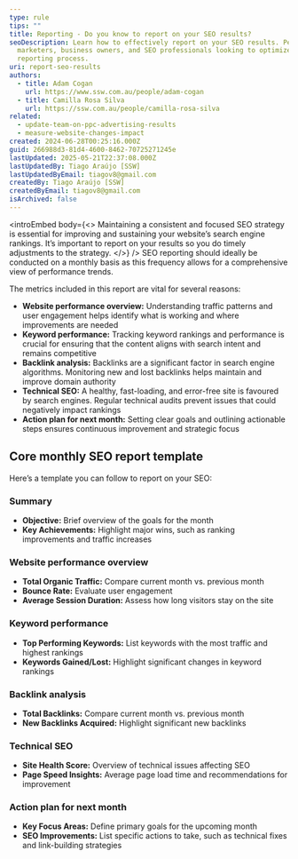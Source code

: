 ```yaml
---
type: rule
tips: ""
title: Reporting - Do you know to report on your SEO results?
seoDescription: Learn how to effectively report on your SEO results. Perfect for
  marketers, business owners, and SEO professionals looking to optimize their
  reporting process.
uri: report-seo-results
authors:
  - title: Adam Cogan
    url: https://www.ssw.com.au/people/adam-cogan
  - title: Camilla Rosa Silva
    url: https://ssw.com.au/people/camilla-rosa-silva
related:
  - update-team-on-ppc-advertising-results
  - measure-website-changes-impact
created: 2024-06-28T00:25:16.000Z
guid: 266988d3-81d4-4600-8462-70725271245e
lastUpdated: 2025-05-21T22:37:08.000Z
lastUpdatedBy: Tiago Araújo [SSW]
lastUpdatedByEmail: tiagov8@gmail.com
createdBy: Tiago Araújo [SSW]
createdByEmail: tiagov8@gmail.com
isArchived: false
---
```

<introEmbed
  body={<>
Maintaining a consistent and focused SEO strategy is essential for improving and sustaining your website’s search engine rankings. It’s important to report on your results so you do timely adjustments to the strategy.
  </>}
/>
SEO reporting should ideally be conducted on a monthly basis as this frequency allows for a comprehensive view of performance trends.

The metrics included in this report are vital for several reasons:

* **Website performance overview:** Understanding traffic patterns and user engagement helps identify what is working and where improvements are needed
* **Keyword performance:** Tracking keyword rankings and performance is crucial for ensuring that the content aligns with search intent and remains competitive
* **Backlink analysis:** Backlinks are a significant factor in search engine algorithms. Monitoring new and lost backlinks helps maintain and improve domain authority
* **Technical SEO:** A healthy, fast-loading, and error-free site is favoured by search engines. Regular technical audits prevent issues that could negatively impact rankings
* **Action plan for next month:** Setting clear goals and outlining actionable steps ensures continuous improvement and strategic focus

## Core monthly SEO report template

Here’s a template you can follow to report on your SEO:

### Summary

* **Objective:** Brief overview of the goals for the month
* **Key Achievements:** Highlight major wins, such as ranking improvements and traffic increases

### Website performance overview

* **Total Organic Traffic:** Compare current month vs. previous month
* **Bounce Rate:** Evaluate user engagement
* **Average Session Duration:** Assess how long visitors stay on the site

### Keyword performance

* **Top Performing Keywords:** List keywords with the most traffic and highest rankings
* **Keywords Gained/Lost:** Highlight significant changes in keyword rankings

### Backlink analysis

* **Total Backlinks:** Compare current month vs. previous month
* **New Backlinks Acquired:** Highlight significant new backlinks

### Technical SEO

* **Site Health Score:** Overview of technical issues affecting SEO
* **Page Speed Insights:** Average page load time and recommendations for improvement

### Action plan for next month

* **Key Focus Areas:** Define primary goals for the upcoming month
* **SEO Improvements:** List specific actions to take, such as technical fixes and link-building strategies
